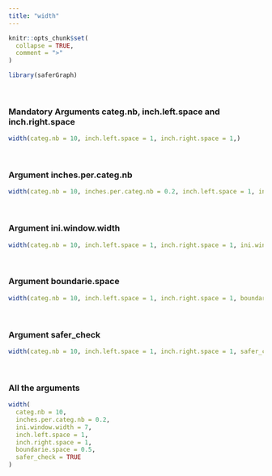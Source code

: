 ```yaml
---
title: "width"
---
```


```r
knitr::opts_chunk$set(
  collapse = TRUE,
  comment = ">"
)
```

```r
library(saferGraph)
```
<br>

### Mandatory Arguments categ.nb, inch.left.space and inch.right.space
```r
width(categ.nb = 10, inch.left.space = 1, inch.right.space = 1,)
```
<br>

### Argument inches.per.categ.nb
```r
width(categ.nb = 10, inches.per.categ.nb = 0.2, inch.left.space = 1, inch.right.space = 1,)
```
<br>

### Argument ini.window.width
```r
width(categ.nb = 10, inch.left.space = 1, inch.right.space = 1, ini.window.width = 7)
```
<br>

### Argument boundarie.space
```r
width(categ.nb = 10, inch.left.space = 1, inch.right.space = 1, boundarie.space = 0.5)
```
<br>

### Argument safer_check
```r
width(categ.nb = 10, inch.left.space = 1, inch.right.space = 1, safer_check = TRUE)
```
<br>

### All the arguments
```r
width(
  categ.nb = 10, 
  inches.per.categ.nb = 0.2, 
  ini.window.width = 7, 
  inch.left.space = 1, 
  inch.right.space = 1, 
  boundarie.space = 0.5,
  safer_check = TRUE
)
```
